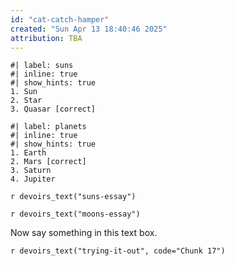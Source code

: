 ```yaml
---
id: "cat-catch-hamper"
created: "Sun Apr 13 18:40:46 2025"
attribution: TBA
---
```


```mcq
#| label: suns
#| inline: true
#| show_hints: true
1. Sun
2. Star
3. Quasar [correct]
```

```mcq
#| label: planets
#| inline: true
#| show_hints: true
1. Earth
2. Mars [correct]
3. Saturn
4. Jupiter
```

`r devoirs_text("suns-essay")`

`r devoirs_text("moons-essay")` 



Now say something in this text box.

`r devoirs_text("trying-it-out", code="Chunk 17")`


